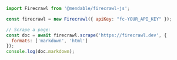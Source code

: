 ```js Node
import Firecrawl from '@mendable/firecrawl-js';

const firecrawl = new Firecrawl({ apiKey: "fc-YOUR_API_KEY" });

// Scrape a page:
const doc = await firecrawl.scrape('https://firecrawl.dev', {
  formats: ['markdown', 'html']
});
console.log(doc.markdown);
```


